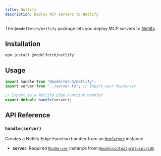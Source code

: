 ```yaml
---
title: Netlify
description: Deploy MCP servers to Netlify
---
```


The `@modelfetch/netlify` package lets you deploy MCP servers to [Netlify](https://netlify.com).

## Installation

```npm title="Terminal"
npm install @modelfetch/netlify
```

## Usage

```typescript title="netlify/edge-functions/index.ts"
import handle from "@modelfetch/netlify";
import server from "../server.ts"; // Import your McpServer

// Export as a Netlify Edge Function handler
export default handle(server);
```

## API Reference

### `handle(server)`

Creates a Netlify Edge Function handler from an [`McpServer`](https://github.com/modelcontextprotocol/typescript-sdk?tab=readme-ov-file#server) instance

- **server**: Required [`McpServer`](https://github.com/modelcontextprotocol/typescript-sdk?tab=readme-ov-file#server) instance from [`@modelcontextprotocol/sdk`](https://github.com/modelcontextprotocol/typescript-sdk)
